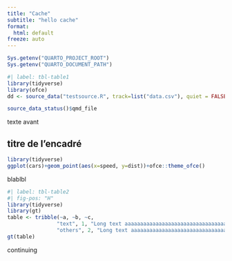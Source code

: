 ```yaml
---
title: "Cache"
subtitle: "hello cache"
format:
  html: default
freeze: auto
---
```

```r
Sys.getenv("QUARTO_PROJECT_ROOT")
Sys.getenv("QUARTO_DOCUMENT_PATH")

```


```r
#| label: tbl-table1
library(tidyverse)
library(ofce)
dd <- source_data("testsource.R", track=list("data.csv"), quiet = FALSE)

source_data_status()$qmd_file
```

texte avant

::: {.callout-tip collapse="true" icon="false"}
## titre de l'encadré

```r
library(tidyverse)
ggplot(cars)+geom_point(aes(x=speed, y=dist))+ofce::theme_ofce()

```

blablbl

```r
#| label: tbl-table2
#| fig-pos: "H"
library(tidyverse)
library(gt)
table <- tribble(~a, ~b, ~c,
                "text", 1, "Long text aaaaaaaaaaaaaaaaaaaaaaaaaaaaaaaaaaaaargh",
                "others", 2, "Long text aaaaaaaaaaaaaaaaaaaaaaaaaaaaaaaaaaaaargh") 
gt(table)
```
:::

continuing
